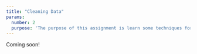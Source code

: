 ```yaml
---
title: "Cleaning Data"
params:
  number: 2
  purpose: 'The purpose of this assignment is learn some techniques for dealing with messy data. Most of the time, the raw data you get is in the wrong format and variables are not properly coded, so you will need to "clean" the data before starting any analysis. Other times the data will be split into two or more data sets, and you will need to "join" them together into a single data frame.'
---
```


Coming soon!